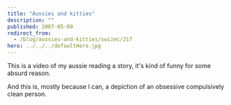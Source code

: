 ```yaml
---
title: "Aussies and kitties"
description: ""
published: 2007-05-09
redirect_from:
  - /blog/aussies-and-kitties/swizec/217
hero: ../../../defaultHero.jpg
---
```


This is a video of my aussie reading a story, it's kind of funny for some absurd reason.

And this is, mostly because I can, a depiction of an obsessive compulsively clean person.
